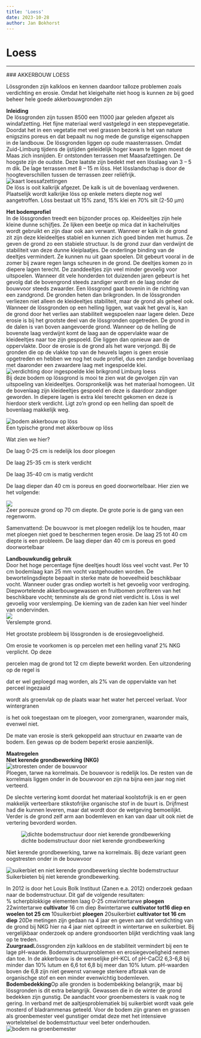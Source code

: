 ```yaml
---
title: 'Loess'
date: 2023-10-28
author: Jan Bokhorst
---
```


# Loess



---






          
  
  
  



   

 ### AKKERBOUW LOESS

 Lössgronden zijn kalkloos en kennen daardoor talloze problemen zoals verdichting en erosie. Omdat het kleigehalte niet hoog is kunnen ze bij goed beheer hele goede akkerbouwgronden zijn


   **Inleiding**  
De lössgronden zijn tussen 8500 een 11000 jaar geleden afgezet als windafzetting. Het fijne materiaal werd vastgelegd in een steppevegetatie. Doordat het in een vegetatie met veel grassen bezonk is het van nature enigszins poreus en dat bepaalt nu nog mede de gunstige eigenschappen in de landbouw. De lössgronden liggen op oude maasterrassen. Omdat Zuid-Limburg tijdens de ijstijden geleidelijk hoger kwam te liggen moest de Maas zich insnijden. Er ontstonden terrassen met Maasafzettingen. De hoogste zijn de oudste. Deze laatste zijn bedekt met een lösslaag van 3 – 5 m dik. De lage terrassen met 8 – 15 m löss. Het lösslandschap is door de hoogteverschillen tussen de terrassen zeer reliëfrijk.   
![kaart loessafzettingen](../img/loss-1920w.jpg)   
De löss is ooit kalkrijk afgezet. De kalk is uit de bovenlaag verdwenen. Plaatselijk wordt kalkrijke löss op enkele meters diepte nog wel aangetroffen. Löss bestaat uit 15% zand, 15% klei en 70% silt (2-50 µm)

 





**Het bodemprofiel**  
In de lössgronden treedt een bijzonder proces op. Kleideeltjes zijn hele kleine dunne schijfjes. Ze lijken een beetje op mica dat in kachelruitjes wordt gebruikt en zijn daar ook aan verwant. Wanneer er kalk in de grond zit zijn deze kleideeltjes stabiel en kunnen zich goed binden met humus. Ze geven de grond zo een stabiele structuur. Is de grond zuur dan verdwijnt de stabiliteit van deze dunne kleiplaatjes. De onderlinge binding van de deeltjes vermindert. Ze kunnen nu uit gaan spoelen. Dit gebeurt vooral in de zomer bij zware regen langs scheuren in de grond. De deeltjes komen zo in diepere lagen terecht. De zanddeeltjes zijn veel minder gevoelig voor uitspoelen. Wanneer dit vele honderden tot duizenden jaren gebeurt is het gevolg dat de bovengrond steeds zandiger wordt en de laag onder de bouwvoor steeds zwaarder. Een lössgrond gaat bovenin in de richting van een zandgrond. De gronden heten dan brikgronden. In de lössgronden verliezen niet alleen de kleideeltjes stabiliteit, maar de grond als geheel ook. Wanneer de lössgronden op een helling liggen, wat vaak het geval is, kan de grond door het verlies aan stabiliteit wegspoelen naar lagere delen. Deze erosie is bij het grootste deel van de lössgronden opgetreden. De grond in de dalen is van boven aangevoerde grond. Wanneer op de helling de bovenste laag verdwijnt komt de laag aan de oppervlakte waar de kleideeltjes naar toe zijn gespoeld. Die liggen dan opnieuw aan de oppervlakte. Door de erosie is de grond als het ware verjongd. Bij de gronden die op de vlakke top van de heuvels lagen is geen erosie opgetreden en hebben we nog het oude profiel, dus een zandige bovenlaag met daaronder een zwaardere laag met ingespoelde klei.   
![verdichting door ingespoelde klei brikgrond Limburg loess](../img/profiellicht(Small)-1920w.jpg)   
Bij deze bodem op lössgrond is mooi te zien wat de gevolgen zijn van uitspoeling van kleideeltjes. Oorspronkelijk was het materiaal homogeen. Uit de bovenlaag zijn kleideeltjes gespoeld en deze is daardoor zandiger geworden. In diepere lagen is extra klei terecht gekomen en deze is hierdoor sterk verdicht. Ligt zo’n grond op een helling dan spoelt de bovenlaag makkelijk weg.

 





  
![bodem akkerbouw op löss](../img/tongeren023(Medium)-1920w.jpg)   
Een typische grond met akkerbouw op löss

  
Wat zien we hier?

  
De laag 0-25 cm is redelijk los door ploegen

  
De laag 25-35 cm is sterk verdicht

  
De laag 35-40 cm is matig verdicht

  
De laag dieper dan 40 cm is poreus en goed doorwortelbaar. Hier zien we het volgende:

 





  
![](../img/tongeren030(Medium)-1920w.jpg)   
Zeer poreuze grond op 70 cm diepte. De grote porie is de gang van een regenworm.

  
Samenvattend: De bouwvoor is met ploegen redelijk los te houden, maar met ploegen niet goed te beschermen tegen erosie. De laag 25 tot 40 cm diepte is een probleem. De laag dieper dan 40 cm is poreus en goed doorwortelbaar

 





**Landbouwkundig gebruik**  
Door het hoge percentage fijne deeltjes houdt löss veel vocht vast. Per 10 cm bodemlaag kan 25 mm vocht vastgehouden worden. De bewortelingsdiepte bepaalt in sterke mate de hoeveelheid beschikbaar vocht. Wanneer ouder gras ondiep wortelt is het gevoelig voor verdroging. Diepwortelende akkerbouwgewassen en fruitbomen profiteren van het beschikbare vocht; tenminste als de grond niet verdicht is. Löss is wel gevoelig voor verslemping. De kieming van de zaden kan hier veel hinder van ondervinden.   
![](../img/Limburg18-8-08025-1920w.jpg)   
Verslempte grond.

  
Het grootste probleem bij lössgronden is de erosiegevoeligheid. 

Om erosie te voorkomen is op percelen met een helling vanaf 2% NKG verplicht. Op deze 

percelen mag de grond tot 12 cm diepte bewerkt worden. Een uitzondering op de regel is 

dat er wel geploegd mag worden, als 2% van de oppervlakte van het perceel ingezaaid 

wordt als groenvlak op de plaats waar het water het perceel verlaat. Voor wintergranen 

is het ook toegestaan om te ploegen, voor zomergranen, waaronder maïs, evenwel niet. 

De mate van erosie is sterk gekoppeld aan structuur en zwaarte van de bodem. Een gewas op de bodem beperkt erosie aanzienlijk.

 





**Maatregelen**  
**Niet kerende grondbewerking (NKG)**   
![stroresten onder de bouwvoor](../img/tongeren008(Medium)-1920w.jpg)   
Ploegen, tarwe na korrelmais. De bouwvoor is redelijk los. De resten van de korrelmais liggen onder in de bouwvoor en zijn na bijna een jaar nog niet verteerd.

  
De slechte vertering komt doordat het materiaal koolstofrijk is en er geen makkelijk verteerbare stikstofrijke organische stof in de buurt is. Drijfmest had die kunnen leveren, maar dat wordt door de wetgeving bemoeilijkt. Verder is de grond zelf arm aan bodemleven en kan van daar uit ook niet de vertering bevorderd worden.

 





  
![dichte bodemstructuur door niet kerende grondbewerking](../img/tongeren026(Medium)-1920w.jpg)     



Niet kerende grondbewerking, tarwe na korrelmais. Bij deze variant geen oogstresten onder in de bouwvoor

 





  
![suikerbiet en niet kerende grondbewerking slechte bodemstructuur](../img/tongeren020(Medium)-1920w.jpg)   
Suikerbieten bij niet kerende grondbewerking. 

 





In 2012 is door het Louis Bolk Instituut (Zanen e.a. 2012) onderzoek gedaan naar de bodemstructuur. Dit gaf de volgende resultaten:  
% scherpblokkige elementen laag 0-25 cmwintertarwe **ploegen** 
22wintertarwe **cultivator** 
16 cm diep 8wintertarwe **cultivator tot16 diep en woelen tot 25 cm** 
10suikerbiet **ploegen** 
20suikerbiet **cultivator tot 16 cm diep** 
20De metingen zijn gedaan na 4 jaar en geven aan dat verdichting van de grond bij NKG hier na 4 jaar niet optreedt in wintertarwe en suikerbiet. Bij vergelijkbaar onderzoek op andere grondsoorten blijkt verdichting vaak lang op te treden.  
**Zuurgraad**Lössgronden zijn kalkloos en de stabiliteit vermindert bij een te lage pH-waarde. Bodemstructuurproblemen en erosiegevoeligheid nemen dan toe. In de akkerbouw is de wenselijke pH-KCL of pH-CaCl2 6,3-6,8 bij minder dan 10% lutum en 6,6 tot 6,8 bij meer dan 10% lutum. pH-waarden boven de 6,8 zijn niet gewenst vanwege sterkere afbraak van de organischge stof en een minder evenwichtig bodemleven.  
**Bodembedekking**Op alle gronden is bodembekking belangrijk, maar bij lössgronden is dit extra belangrijk. Gewassen die in de winter de grond bedekken zijn gunstig. De aandacht voor groenbemesters is vaak nog te gering. In verband met de aaltjesproblematiek bij suikerbiet wordt vaak gele mosterd of bladrammenas geteeld. Voor de bodem zijn granen en grassen als groenbemester veel gunstiger omdat deze met het intensieve wortelstelsel de bodemstrtuctuur veel beter onderhouden.   
![bodem na groenbemester](../img/Limburg18-8-08078(2)-1920w.jpg)     


















